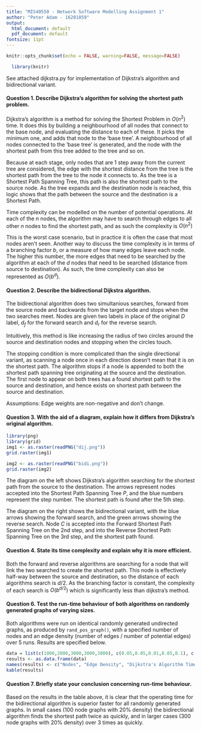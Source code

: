 ```yaml
---
title: "MIS40550 - Network Software Modelling Assignment 1"
author: "Peter Adam - 16201859"
output:
  html_document: default
  pdf_document: default
fontsize: 11pt
---
```


```r
knitr::opts_chunk$set(echo = FALSE, warning=FALSE, message=FALSE)
```

```r
  library(knitr)
```

See attached dijkstra.py for implementation of Dijkstra's algorithm and bidirectional variant.

#### Question 1. Describe Dijkstra's algorithm for solving the shortest path problem.

Dijkstra's algorithm is a method for solving the Shortest Problem in $O(n^2)$ time. It does this by building a neighbourhood of all nodes that connect to the base node, and evaluating the distance to each of these. It picks the minimum one, and adds that node to the 'base tree'. A neighbourhood of all nodes connected to the 'base tree' is generated, and the node with the shortest path from this tree added to the tree and so on.

Because at each stage, only nodes that are 1 step away from the current tree are considered, the edge with the shortest distance from the tree is the shortest path from the tree to the node it connects to. As the tree is a Shortest Path Spanning Tree, this path is also the shortest path to the source node. As the tree expands and the destination node is reached, this logic shows that the path between the source and the destination is a Shortest Path.

Time complexity can be modelled on the number of potential operations. At each of the $n$ nodes, the algorithm may have to search through edges to all other $n$ nodes to find the shortest path, and as such the complexity is $O(n^2)$

This is the worst case scenario, but in practice it is often the case that most nodes aren't seen. Another way to discuss the time complexity is in terms of a branching factor $b$, or a measure of how many edges leave each node. The higher this number, the more edges that need to be searched by the algorithm at each of the $d$ nodes that need to be searched (distance from source to destination). As such, the time complexity can also be represented as $O(b^d)$.

#### Question 2. Describe the bidirectional Dijkstra algorithm.

The bidirectional algorithm does two simultanious searches, forward from the source node and backwards from the target node and stops when the two searches meet. Nodes are given two labels in place of the original $D$ label, $d_f$ for the forward search and $d_r$ for the reverse search.

Intuitively, this method is like increasing the radius of two circles around the source and destination nodes and stopping when the circles touch.

The stopping condition is more complicated than the single directional variant, as scanning a node once in each direction doesn't mean that it is on the shortest path. The algorithm stops if a node is appended to both the shortest path spanning tree originating at the source and the destination. The first node to appear on both trees has a found shortest path to the source and destination, and hence exists on shortest path between the source and destination.

Assumptions: Edge weights are non-negative and don't change.

#### Question 3. With the aid of a diagram, explain how it differs from Dijkstra's original algorithm.
```r
library(png)
library(grid)
img1 <- as.raster(readPNG("dij.png"))
grid.raster(img1)
```
```r
img2 <- as.raster(readPNG("bidi.png"))
grid.raster(img2)
```

The diagram on the left shows Dijkstra's algorithm searching for the shortest path from the source to the destination. The arrows represent nodes accepted into the Shortest Path Spanning Tree $P$, and the blue numbers represent the step number. The shortest path is found after the 5th step.

The diagram on the right shows the bidirectional variant, with the blue arrows showing the forward search, and the green arrows showing the reverse search. Node $C$ is accepted into the Forward Shortest Path Spanning Tree on the 2nd step, and into the Reverse Shortest Path Spanning Tree on the 3rd step, and the shortest path found.

#### Question 4. State its time complexity and explain why it is more efficient.

Both the forward and reverse algorithms are searching for a node that will link the two searched to create the shortest path. This node is effectively half-way between the source and destination, so the distance of each algorithms search is $d/2$. As the branching factor is constant, the complexity of each search is $O(b^{d/2})$ which is significantly less than dijkstra's method.

#### Question 6. Test the run-time behaviour of both algorithms on randomly generated graphs of varying sizes.

Both algorithms were run on identical randomly generated undirected graphs, as produced by `rand_pos_graph()`, with a specified number of nodes and an edge density (number of edges / number of potential edges) over 5 runs. Results are specified below.

```r
data = list(c(1000,2000,3000,3000,3000), c(0.05,0.05,0.01,0.05,0.1), c(0.47,0.32,5.15,62.13,126.59), c(0.08,0.16,0.06,3.08,5.12), c(0.06,0.04,0.12,0.52,1.10))
results <- as.data.frame(data)
names(results) <- c("Nodes", "Edge Density", "Dijkstra's Algorithm Time (s)", "Bidirectional Time (s)", "NetworkX Implementation Time (s)")
kable(results)
```

#### Question 7. Briefly state your conclusion concerning run-time behaviour.

Based on the results in the table above, it is clear that the operating time for the bidirectional algorithm is superior faster for all randomly generated graphs. In small cases (100 node graphs with 20% density) the bidirectional algorithm finds the shortest path twice as quickly, and in larger cases (300 node graphs with 20% density) over 3 times as quickly.

